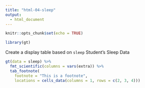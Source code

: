 ```yaml
---
title: "html-04-sleep"
output:
  - html_document
---
```


```r
knitr::opts_chunk$set(echo = TRUE)

library(gt)
```

Create a display table based on `sleep` Student's Sleep Data


```r
gt(data = sleep) %>%
  fmt_scientific(columns = vars(extra)) %>%
  tab_footnote(
    footnote = "This is a footnote",
    locations = cells_data(columns = 1, rows = c(2, 3, 4)))
```
